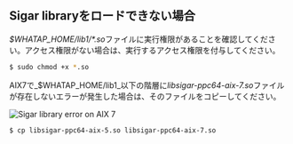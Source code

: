 ## Sigar libraryをロードできない場合

<em>$WHATAP_HOME/lib1/*.so</em>ファイルに実行権限があることを確認してください。アクセス権限がない場合は、実行するアクセス権限を付与してください。

```bash
$ sudo chmod +x *.so
```

AIX7で_$WHATAP_HOME/lib1_以下の階層に*libsigar-ppc64-aix-7.so*ファイルが存在しないエラーが発生した場合は、そのファイルをコピーしてください。

![Sigar library error on AIX 7](/img/troubleshooting-sigar-error.png)

```bash
$ cp libsigar-ppc64-aix-5.so libsigar-ppc64-aix-7.so
```
